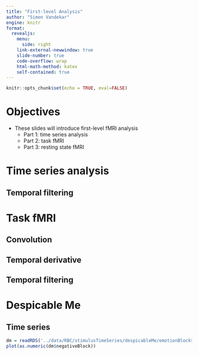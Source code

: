 ```yaml
---
title: "First-level Analysis"
author: "Simon Vandekar"
engine: knitr
format:
  revealjs:
    menu:
      side: right
    link-external-newwindow: true
    slide-number: true
    code-overflow: wrap
    html-math-method: katex
    self-contained: true
---
```


```r
knitr::opts_chunk$set(echo = TRUE, eval=FALSE)
```


# Objectives

* These slides will introduce first-level fMRI analysis
  + Part 1: time series analysis
  + Part 2: task fMRI
  + Part 3: resting state fMRI

# Time series analysis


## Temporal filtering


# Task fMRI



## Convolution

## Temporal derivative

## Temporal filtering

# Despicable Me


## Time series

```r
dm = readRDS('../data/RBC/stimulusTimeSeries/despicableMe/emotionBlocks.rds')
plot(as.numeric(dm$negativeBlock))
```

